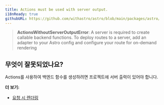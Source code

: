 ```yaml
---
title: Actions must be used with server output.
i18nReady: true
githubURL: https://github.com/withastro/astro/blob/main/packages/astro/src/core/errors/errors-data.ts
---
```


> **ActionsWithoutServerOutputError**: A server is required to create callable backend functions. To deploy routes to a server, add an adapter to your Astro config and configure your route for on-demand rendering

## 무엇이 잘못되었나요?
Actions를 사용하여 백엔드 함수를 생성하려면 프로젝트에 서버 출력이 있어야 합니다.

**더 보기:**
-  [요청 시 렌더링](/ko/guides/on-demand-rendering/)


